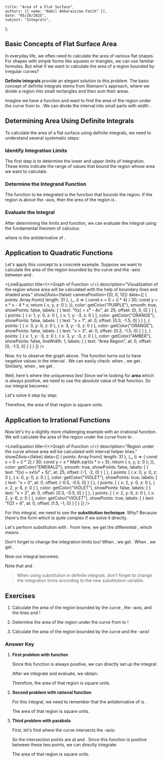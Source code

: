     title: "Area of a Flat Surface",
    authors: [{ name: "Nabil Akbarazzima Fatih" }],
    date: "05/26/2025",
    subject: "Integrals",
};


## Basic Concepts of Flat Surface Area

In everyday life, we often need to calculate the area of various flat shapes. For shapes with simple forms like squares or triangles, we can use familiar formulas. But what if we want to calculate the area of a region bounded by irregular curves?

**Definite integrals** provide an elegant solution to this problem. The basic concept of definite integrals stems from Riemann's approach, where we divide a region into small rectangles and then sum their areas.

Imagine we have a function <InlineMath math="f(x)" /> and want to find the area of the region under the curve from <InlineMath math="x = a" /> to <InlineMath math="x = b" />. We can divide the interval <InlineMath math="[a, b]" /> into <InlineMath math="n" /> small parts with width <InlineMath math="\Delta x" />.

<div className="flex flex-col gap-4">
<BlockMath math="A = \lim_{n \to \infty} \sum_{i=1}^{n} f(x_i) \cdot \Delta x" />
<BlockMath math="A = \int_{a}^{b} f(x) \, dx" />
</div>

## Determining Area Using Definite Integrals

To calculate the area of a flat surface using definite integrals, we need to understand several systematic steps:

### Identify Integration Limits

The first step is to determine the lower and upper limits of integration. These limits indicate the range of <InlineMath math="x" /> values that bound the region whose area we want to calculate.

### Determine the Integrand Function

The function to be integrated is the function that bounds the region. If the region is above the <InlineMath math="x" />-axis, then the area of the region is <InlineMath math="\int_{a}^{b} f(x) \, dx" />.

### Evaluate the Integral

After determining the limits and function, we can evaluate the integral using the fundamental theorem of calculus:

<BlockMath math="\int_{a}^{b} f(x) \, dx = F(b) - F(a)" />

where <InlineMath math="F(x)" /> is the antiderivative of <InlineMath math="f(x)" />.

## Application to Quadratic Functions

Let's apply this concept to a concrete example. Suppose we want to calculate the area of the region bounded by the curve <InlineMath math="f(x) = x^2 - 4x" /> and the <InlineMath math="x" />-axis between <InlineMath math="x = 1" /> and <InlineMath math="x = 3" />.

<LineEquation
  title={<>Graph of Function <InlineMath math="f(x) = x^2 - 4x" /></>}
  description="Visualization of the region whose area will be calculated with the help of boundary lines and shaded area."
  showZAxis={false}
  cameraPosition={[0, 0, 12]}
  data={[
    {
      points: Array.from({ length: 31 }, (_, i) => {
        const x = 0 + (i * 4) / 30;
        const y = x * x - 4 * x;
        return { x, y, z: 0 };
      }),
      color: getColor("PURPLE"),
      smooth: true,
      showPoints: false,
      labels: [
        { text: "f(x) = x² - 4x", at: 25, offset: [0, 3, 0] }
      ]
    },
    {
      points: [
        { x: 1, y: 0, z: 0 },
        { x: 1, y: -3, z: 0 }
      ],
      color: getColor("ORANGE"),
      showPoints: false,
      labels: [
        { text: "x = 1", at: 0, offset: [0.3, -1.5, 0] }
      ]
    },
    {
      points: [
        { x: 3, y: 0, z: 0 },
        { x: 3, y: -3, z: 0 }
      ],
      color: getColor("ORANGE"),
      showPoints: false,
      labels: [
        { text: "x = 3", at: 0, offset: [0.3, -1.5, 0] }
      ]
    },
    {
      points: [
        { x: 1, y: -3, z: 0 },
        { x: 3, y: -3, z: 0 }
      ],
      color: getColor("AMBER"),
      showPoints: false,
      lineWidth: 1,
      labels: [
        { text: "Area Region", at: 0, offset: [0, -1.5, 0] }
      ]
    }
  ]}
/>

Now, try to observe the graph above. The function <InlineMath math="f(x) = x^2 - 4x" /> turns out to have negative values in the interval <InlineMath math="[1, 3]" />. We can easily check: when <InlineMath math="x = 1" />, we get <InlineMath math="f(1) = 1 - 4 = -3" />. Similarly, when <InlineMath math="x = 3" />, we get <InlineMath math="f(3) = 9 - 12 = -3" />.

Well, here's where the uniqueness lies! Since we're looking for **area** which is always positive, we need to use the absolute value of that function. So our integral becomes:

<div className="flex flex-col gap-4">
<BlockMath math="A = \int_{1}^{3} |x^2 - 4x| \, dx" />
<BlockMath math="A = \int_{1}^{3} -(x^2 - 4x) \, dx" />
<BlockMath math="A = \int_{1}^{3} (-x^2 + 4x) \, dx" />
</div>

Let's solve it step by step:

<div className="flex flex-col gap-4">
<BlockMath math="A = \left[-\frac{x^3}{3} + 2x^2\right]_{1}^{3}" />
<BlockMath math="A = \left(-\frac{27}{3} + 18\right) - \left(-\frac{1}{3} + 2\right)" />
<BlockMath math="A = 9 - \frac{5}{3} = \frac{22}{3}" />
</div>

Therefore, the area of that region is <InlineMath math="\frac{22}{3}" /> square units.

## Application to Irrational Functions

Now let's try a slightly more challenging example with an irrational function. We will calculate the area of the region under the curve <InlineMath math="f(x) = x\sqrt{x^2 + 5}" /> from <InlineMath math="x = 0" /> to <InlineMath math="x = 2" />.

<LineEquation
  title={<>Graph of Function <InlineMath math="f(x) = x\sqrt{x^2 + 5}" /></>}
  description="Region under the curve whose area will be calculated with interval helper lines."
  showZAxis={false}
  data={[
    {
      points: Array.from({ length: 31 }, (_, i) => {
        const x = 0 + (i * 2) / 30;
        const y = x * Math.sqrt(x * x + 5);
        return { x, y, z: 0 };
      }),
      color: getColor("EMERALD"),
      smooth: true,
      showPoints: false,
      labels: [
        { text: "f(x) = x√(x² + 5)", at: 25, offset: [-1, -2, 0] }
      ]
    },
    {
      points: [
        { x: 0, y: 0, z: 0 },
        { x: 0, y: 0, z: 0 }
      ],
      color: getColor("VIOLET"),
      showPoints: true,
      labels: [
        { text: "x = 0", at: 0, offset: [-0.5, -0.5, 0] }
      ]
    },
    {
      points: [
        { x: 2, y: 0, z: 0 },
        { x: 2, y: 6, z: 0 }
      ],
      color: getColor("VIOLET"),
      showPoints: false,
      labels: [
        { text: "x = 2", at: 0, offset: [0.3, -0.5, 0] }
      ]
    },
    {
      points: [
        { x: 2, y: 6, z: 0 },
        { x: 2, y: 6, z: 0 }
      ],
      color: getColor("VIOLET"),
      showPoints: true,
      labels: [
        { text: "f(2) = 6", at: 0, offset: [1.5, -1, 0] }
      ]
    }
  ]}
/>

For this integral, we need to use the **substitution technique**. Why? Because there's the form <InlineMath math="x\sqrt{x^2 + 5}" /> which is quite complex if we solve it directly.

Let's perform substitution with <InlineMath math="u = x^2 + 5" />. From here, we get the differential <InlineMath math="du = 2x \, dx" />, which means <InlineMath math="x \, dx = \frac{1}{2} du" />.

Don't forget to change the integration limits too! When <InlineMath math="x = 0" />, we get <InlineMath math="u = 5" />. When <InlineMath math="x = 2" />, we get <InlineMath math="u = 9" />.

Now our integral becomes:

<div className="flex flex-col gap-4">
<BlockMath math="A = \int_{0}^{2} x\sqrt{x^2 + 5} \, dx" />
<BlockMath math="A = \int_{5}^{9} \frac{1}{2}\sqrt{u} \, du" />
<BlockMath math="A = \frac{1}{2} \int_{5}^{9} u^{1/2} \, du" />
<BlockMath math="A = \frac{1}{2} \left[\frac{2}{3}u^{3/2}\right]_{5}^{9}" />
<BlockMath math="A = \frac{1}{3}\left[u^{3/2}\right]_{5}^{9}" />
<BlockMath math="A = \frac{1}{3}\left(27 - 5\sqrt{5}\right)" />
</div>

Note that <InlineMath math="9^{3/2} = (3^2)^{3/2} = 3^3 = 27" /> and <InlineMath math="5^{3/2} = 5 \cdot \sqrt{5}" />.

> When using substitution in definite integrals, don't forget to change the integration limits according to the new substitution variable.

## Exercises

1. Calculate the area of the region bounded by the curve <InlineMath math="y = x^2 + 1" />, the <InlineMath math="x" />-axis, and the lines <InlineMath math="x = 0" /> and <InlineMath math="x = 2" />!

2. Determine the area of the region under the curve <InlineMath math="y = \frac{1}{x^2 + 1}" /> from <InlineMath math="x = 0" /> to <InlineMath math="x = 1" />!

3. Calculate the area of the region bounded by the curve <InlineMath math="y = 2x - x^2" /> and the <InlineMath math="x" />-axis!

### Answer Key

1. **First problem with function <InlineMath math="y = x^2 + 1" />**

   Since this function is always positive, we can directly set up the integral:
   
   <BlockMath math="A = \int_{0}^{2} (x^2 + 1) \, dx" />

   After we integrate and evaluate, we obtain:
   
   <div className="flex flex-col gap-4">
   <BlockMath math="A = \left[\frac{x^3}{3} + x\right]_{0}^{2}" />
   <BlockMath math="A = \left(\frac{8}{3} + 2\right) - 0 = \frac{14}{3}" />
   </div>

   Therefore, the area of that region is <InlineMath math="\frac{14}{3}" /> square units.

2. **Second problem with rational function**

   For this integral, we need to remember that the antiderivative of <InlineMath math="\frac{1}{x^2 + 1}" /> is <InlineMath math="\arctan(x)" />.
   
   <BlockMath math="A = \int_{0}^{1} \frac{1}{x^2 + 1} \, dx" />

   <div className="flex flex-col gap-4">
   <BlockMath math="A = [\arctan(x)]_{0}^{1}" />
   <BlockMath math="A = \arctan(1) - \arctan(0) = \frac{\pi}{4}" />
   </div>

   The area of that region is <InlineMath math="\frac{\pi}{4}" /> square units.

3. **Third problem with parabola**

   First, let's find where the curve intersects the <InlineMath math="x" />-axis:
   
   <BlockMath math="2x - x^2 = 0 \Rightarrow x(2 - x) = 0" />

   So the intersection points are at <InlineMath math="x = 0" /> and <InlineMath math="x = 2" />. Since this function is positive between these two points, we can directly integrate:
   
   <div className="flex flex-col gap-4">
   <BlockMath math="A = \int_{0}^{2} (2x - x^2) \, dx" />
   <BlockMath math="A = \left[x^2 - \frac{x^3}{3}\right]_{0}^{2}" />
   <BlockMath math="A = 4 - \frac{8}{3} = \frac{4}{3}" />
   </div>

   The area of that region is <InlineMath math="\frac{4}{3}" /> square units.
